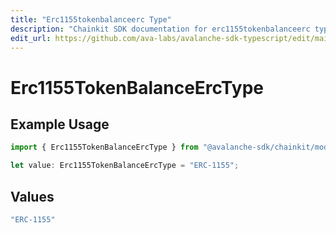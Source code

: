 ```yaml
---
title: "Erc1155tokenbalanceerc Type"
description: "Chainkit SDK documentation for erc1155tokenbalanceerc type"
edit_url: https://github.com/ava-labs/avalanche-sdk-typescript/edit/main/chainkit/docs/models/components/erc1155tokenbalanceerctype.md
---
```


# Erc1155TokenBalanceErcType

## Example Usage

```typescript
import { Erc1155TokenBalanceErcType } from "@avalanche-sdk/chainkit/models/components";

let value: Erc1155TokenBalanceErcType = "ERC-1155";
```

## Values

```typescript
"ERC-1155"
```
